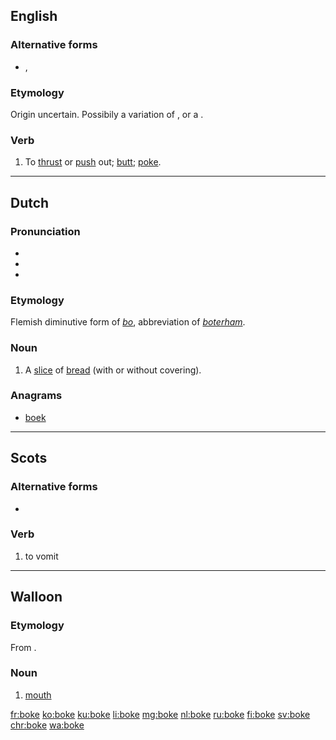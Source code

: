 {{also|Boke|böke|Böke}}
==English==

===Alternative forms===
* {{l/en|boak}}, {{l/en|buck}}

===Etymology===
Origin uncertain. Possibily a variation of {{l/en|poke}}, or a {{blend|butt|poke|nocap=9}}.

===Verb===
{{en-verb|bok|ing}}

# {{context|ambitransitive|UK|_|dialectal|lang=en}} To [[thrust]] or [[push]] out; [[butt]]; [[poke]].

----

==Dutch==

===Pronunciation===
* {{IPA|/bˈoːkə/|lang=nl}}
* {{audio|Nl-boke.ogg|Audio}}
* {{rhymes|oːkə|lang=nl}}

===Etymology===
Flemish diminutive form of ''[[bo#Dutch|bo]]'', abbreviation of ''[[boterham]]''.

===Noun===
{{nl-noun|n|-s|-}}

# {{context|Flemish|child language|lang=nl}} A [[slice]] of [[bread]] (with or without covering).

===Anagrams===
* [[boek#Dutch|boek]]

----

==Scots==

===Alternative forms===
* {{l|sco|boak}}

===Verb===
{{head|sco|verb}}

# to vomit

----

==Walloon==

===Etymology===
From {{etyl|la|wa}} {{term|bucca|lang=la}}.

===Noun===
{{head|wa|noun|g=f}}

# {{context|anatomy|lang=wa}} [[mouth]]

[[fr:boke]]
[[ko:boke]]
[[ku:boke]]
[[li:boke]]
[[mg:boke]]
[[nl:boke]]
[[ru:boke]]
[[fi:boke]]
[[sv:boke]]
[[chr:boke]]
[[wa:boke]]